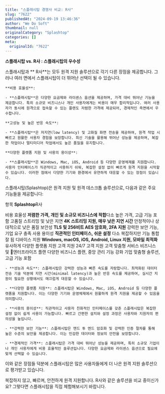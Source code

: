 ```yaml
---
title: "스플래시탑 경쟁사 비교: R사"
slug: "7622"
publishedAt: "2024-09-19 13:46:36"
author: "We Do Soft"
thumbnail: null
originalCategory: "Splashtop"
categories: []
meta:
  originalId: "7622"
---
```


**스플래시탑 vs. R사 : 스플래시탑의 우수성**

스플래시탑과 ** R사**는 모두 원격 지원 솔루션으로 각기 다른 장점을 제공합니다.
그러나 여러 면에서 스플래시탑이 더 뛰어난 선택이 될 수 있습니다.

 	**비용 효율성**:

 	- **스플래시탑**은 다양한 요금제와 라이센스 옵션을 제공하며, 가격 대비 뛰어난 기능을 제공합니다. 특히 소규모 비즈니스나 개인 사용자에게는 비용이 매우 합리적입니다. 여러 사용자가 동시에 원격으로 접속할 수 있는 플랜도 저렴한 가격에 제공되어, 경제적인 측면에서 우수합니다.

 	**고성능 및 높은 반응 속도**:

 	- **스플래시탑**은 저지연(low latency) 및 고화질 화면 전송을 제공하여, 원격 작업 시 빠르고 원활한 사용자 경험을 보장합니다. 최신 기술을 활용해 뛰어난 성능을 제공하며, 복잡한 작업이나 멀티미디어 작업에서도 높은 품질을 유지합니다.

 	**다양한 플랫폼 지원 및 사용의 용이성**:

 	- **스플래시탑**은 Windows, Mac, iOS, Android 등 다양한 운영체제를 지원합니다. 사용자 인터페이스가 직관적이고 사용하기 쉬워, 복잡한 설정 없이 빠르게 원격 지원을 시작할 수 있습니다. 이러한 점에서 다양한 기기와 환경에서 유연하게 대응할 수 있는 장점이 있습니다.

스플래시탑(Splashtop)은 원격 지원 및 원격 데스크톱 솔루션으로, 다음과 같은 주요 기능들을 제공합니다:

항목
**Splashtop**R사

비용 효율성
**저렴한 가격, 개인 및 소규모 비즈니스에 적합**다소 높은 가격, 고급 기능 포함
고품질 스트리밍 및 낮은 지연
**4K 스트리밍 지원, 매우 낮은 지연 시간**
안정적이나 상대적으로 낮은 품질
보안성
**TLS 및 256비트 AES 암호화, 2FA 지원**
강력한 보안 기능, 기업 요구 충족
사용 용이성
**직관적인 인터페이스, 쉬운 설정**
다소 복잡하지만 기능 통합 잘 됨
디바이스 지원
**Windows, macOS, iOS, Android, Linux 지원, 모바일 최적화**
유사하게 다양한 플랫폼 지원
고객 지원
24/7 고객 지원
고객 맞춤형 서비스
비즈니스 및 엔터프라이즈 플랜
다양한 비즈니스 플랜, 중앙 관리 기능 강화
기업 맞춤형 솔루션, 고급 기능 포함

 	- **성능과 속도**: 스플래시탑은 강력한 성능과 빠른 속도를 자랑합니다. 최적화된 데이터 전송 기술 덕분에 지연 시간(minimal latency)과 높은 반응 속도를 제공하여, 실시간 지원이 필요한 상황에서도 매끄럽게 대응할 수 있습니다.

 	- **다양한 플랫폼 지원**: 스플래시탑은 Windows, Mac, iOS, Android 등 다양한 플랫폼을 지원합니다. 이는 다양한 기기와 운영체제에서 원활하게 원격 지원을 제공할 수 있음을 의미합니다.

 	- **사용의 용이성**: 직관적이고 사용자 친화적인 인터페이스를 갖춘 스플래시탑은 복잡한 설정 없이 쉽게 사용이 가능합니다. 빠르고 간편한 설치와 설정 과정은 사용자와 지원자의 편의성을 높입니다.

 	- **강력한 보안 기능**: 스플래시탑은 엔드 투 엔드 암호화 및 강력한 인증 절차를 통해 높은 수준의 보안을 제공합니다. 이는 민감한 데이터와 정보의 안전을 보장합니다.

 	- **경제적인 가격**: 스플래시탑은 가격 대비 뛰어난 성능을 제공하며, 특히 소규모 기업이나 개인 사용자에게 비용 효율적인 솔루션입니다. 다양한 요금제와 라이센스 옵션으로 필요에 맞게 선택할 수 있습니다.

이와 같은 장점들 덕분에 스플래시탑은 많은 사용자들에게 더 나은 원격 지원 솔루션으로 평가받고 있습니다.

복잡하지 않고, 빠르며, 안전하게 원격 지원합니다.
 R사와 같은 솔루션을 비교 중이신가요?
그렇다면 스플래시탑을 직접 체험해보시기 바랍니다.
